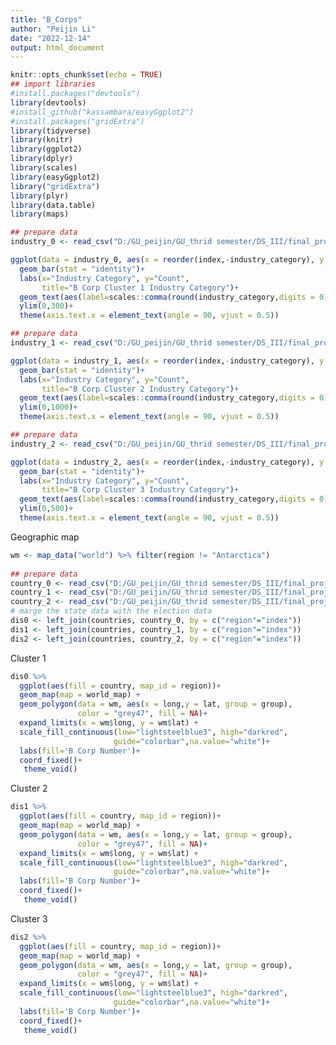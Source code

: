```yaml
---
title: "B_Corps"
author: "Peijin Li"
date: "2022-12-14"
output: html_document
---
```


```r
knitr::opts_chunk$set(echo = TRUE)
## import libraries 
#install.packages("devtools")
library(devtools)
#install_github("kassambara/easyGgplot2")
#install.packages("gridExtra")    
library(tidyverse)
library(knitr)
library(ggplot2)
library(dplyr)
library(scales)
library(easyGgplot2)
library("gridExtra") 
library(plyr)
library(data.table)
library(maps)
```

```r
## prepare data 
industry_0 <- read_csv("D:/GU_peijin/GU_thrid semester/DS_III/final_project/industry_0.csv")

ggplot(data = industry_0, aes(x = reorder(index,-industry_category), y = industry_category)) +
  geom_bar(stat = "identity")+
  labs(x="Industry Category", y="Count",
       title="B Corp Cluster 1 Industry Category")+   
  geom_text(aes(label=scales::comma(round(industry_category,digits = 0))),hjust =0.5,vjust=-0.5, size=3.5,position = position_dodge(width= 1))+
  ylim(0,300)+
  theme(axis.text.x = element_text(angle = 90, vjust = 0.5))
```

```r
## prepare data 
industry_1 <- read_csv("D:/GU_peijin/GU_thrid semester/DS_III/final_project/industry_1.csv")

ggplot(data = industry_1, aes(x = reorder(index,-industry_category), y = industry_category)) +
  geom_bar(stat = "identity")+
  labs(x="Industry Category", y="Count",
       title="B Corp Cluster 2 Industry Category")+   
  geom_text(aes(label=scales::comma(round(industry_category,digits = 0))),hjust =0.5,vjust=-0.5, size=3.5,position = position_dodge(width= 1))+
  ylim(0,1000)+
  theme(axis.text.x = element_text(angle = 90, vjust = 0.5))
```

```r
## prepare data 
industry_2 <- read_csv("D:/GU_peijin/GU_thrid semester/DS_III/final_project/industry_2.csv")

ggplot(data = industry_2, aes(x = reorder(index,-industry_category), y = industry_category)) +
  geom_bar(stat = "identity")+
  labs(x="Industry Category", y="Count",
       title="B Corp Cluster 3 Industry Category")+   
  geom_text(aes(label=scales::comma(round(industry_category,digits = 0))),hjust =0.5,vjust=-0.5, size=3.5,position = position_dodge(width= 1))+
  ylim(0,500)+
  theme(axis.text.x = element_text(angle = 90, vjust = 0.5))
```

Geographic map 
```r
wm <- map_data("world") %>% filter(region != "Antarctica") 
  
## prepare data 
country_0 <- read_csv("D:/GU_peijin/GU_thrid semester/DS_III/final_project/country_0.csv")
country_1 <- read_csv("D:/GU_peijin/GU_thrid semester/DS_III/final_project/country_1.csv")
country_2 <- read_csv("D:/GU_peijin/GU_thrid semester/DS_III/final_project/country_2.csv")
# marge the state data with the election data 
dis0 <- left_join(countries, country_0, by = c("region"="index"))
dis1 <- left_join(countries, country_1, by = c("region"="index"))
dis2 <- left_join(countries, country_2, by = c("region"="index"))
```

Cluster 1 
```r

dis0 %>% 
  ggplot(aes(fill = country, map_id = region))+
  geom_map(map = world_map) +
  geom_polygon(data = wm, aes(x = long,y = lat, group = group),
               color = "grey47", fill = NA)+
  expand_limits(x = wm$long, y = wm$lat) +
  scale_fill_continuous(low="lightsteelblue3", high="darkred", 
                       guide="colorbar",na.value="white")+
  labs(fill='B Corp Number')+
  coord_fixed()+
   theme_void()
```

Cluster 2
```r
dis1 %>% 
  ggplot(aes(fill = country, map_id = region))+
  geom_map(map = world_map) +
  geom_polygon(data = wm, aes(x = long,y = lat, group = group),
               color = "grey47", fill = NA)+
  expand_limits(x = wm$long, y = wm$lat) +
  scale_fill_continuous(low="lightsteelblue3", high="darkred", 
                       guide="colorbar",na.value="white")+
  labs(fill='B Corp Number')+
  coord_fixed()+
   theme_void()
```

Cluster 3
```r
dis2 %>% 
  ggplot(aes(fill = country, map_id = region))+
  geom_map(map = world_map) +
  geom_polygon(data = wm, aes(x = long,y = lat, group = group),
               color = "grey47", fill = NA)+
  expand_limits(x = wm$long, y = wm$lat) +
  scale_fill_continuous(low="lightsteelblue3", high="darkred", 
                       guide="colorbar",na.value="white")+
  labs(fill='B Corp Number')+
  coord_fixed()+
   theme_void()
```



